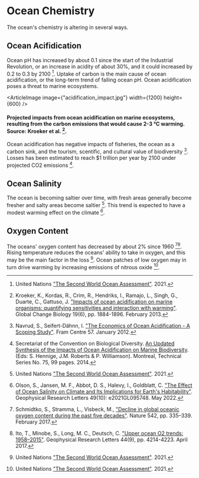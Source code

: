 


# Ocean Chemistry

The ocean's chemistry is altering in several ways.

## Ocean Acifidication

Ocean pH has increased by about 0.1 since the start of the Industrial Revolution, or an increase in acidity of about 30%, and it could increased by 0.2 to 0.3 by 2100 [^{ 4 } ]. Uptake of carbon is the main cause of ocean acidification, or the long-term trend of falling ocean pH. Ocean acidification poses a threat to marine ecosystems.

<ArticleImage image={"acidification_impact.jpg"} width={1200} height={600} />
#### Projected impacts from ocean acidification on marine ecosystems, resulting from the carbon emissions that would cause 2-3 ℃ warming. Source: Kroeker et al. [^{ 1 } ].

Ocean acidification has negative impacts of fisheries, the ocean as a carbon sink, and the tourism, scentific, and cultural value of biodiversity [^{ 2 } ]. Losses has been estimated to reach $1 trillion per year by 2100 under projected CO2 emissions [^{ 3 } ].

## Ocean Salinity

The ocean is becoming saltier over time, with fresh areas generally become fresher and salty areas become saltier [^{ 4 } ]. This trend is expected to have a modest warming effect on the climate [^{ 5 } ].

## Oxygen Content

The oceans' oxygen content has decreased by about 2% since 1960 [^{ 6 } ][^{ 7 } ]. Rising temperature reduces the oceans' ability to take in oxygen, and this may be the main factor in the loss [^{ 4 } ]. Ocean patches of low oxygen may in turn drive warming by increasing emissions of nitrous oxide [^{ 4 } ].


[^{ 1 }]: Kroeker, K., Kordas, R., Crim, R., Hendriks, I., Ramajo, L., Singh, G., Duarte, C., Gattuso, J. ["Impacts of ocean acidification on marine organisms: quantifying sensitivities and interaction with warming"](https://onlinelibrary.wiley.com/doi/full/10.1111/gcb.12179). Global Change Biology 19(6), pp. 1884-1896. February 2013.

[^{ 2 }]: Navrud, S., Seifert-Dähnn, I. ["The Economics of Ocean Acidification - A Scoping Study"](https://www.researchgate.net/publication/266413564_The_Economics_of_Ocean_Acidification-A_Scoping_Study). Fram Centre 57. January 2012.

[^{ 3 }]: Secretariat of the Convention on Biological Diversity. [An Updated Synthesis of the Impacts of Ocean Acidification on Marine Biodiversity](https://www.cbd.int/doc/publications/cbd-ts-75-en.pdf). (Eds: S. Hennige, J.M. Roberts & P. Williamson). Montreal, Technical Series No. 75, 99 pages. 2014.

[^{ 4 }]: United Nations ["The Second World Ocean Assessment"](https://www.un.org/regularprocess/woa2launch). 2021.

[^{ 5 }]: Olson, S., Jansen, M. F., Abbot, D. S., Halevy, I., Goldblatt, C. ["The Effect of Ocean Salinity on Climate and Its Implications for Earth's Habitability"](https://agupubs.onlinelibrary.wiley.com/doi/10.1029/2021GL095748). Geophysical Research Letters 49(10): e2021GL095748. May 2022.

[^{ 6 }]: Schmidtko, S., Stramma, L., Visbeck, M., ["Decline in global oceanic oxygen content during the past five decades"](https://www.nature.com/articles/nature21399). Nature 542, pp. 335–339. February 2017.

[^{ 7 }]: Ito, T., Minobe, S., Long, M. C., Deutsch, C. ["Upper ocean O2 trends: 1958–2015"](https://agupubs.onlinelibrary.wiley.com/doi/10.1002/2017GL073613). Geophysical Research Letters 44(9), pp. 4214-4223. April 2017.
